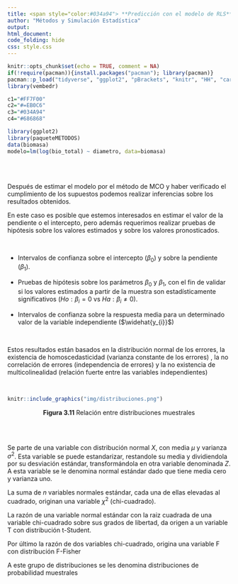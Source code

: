 ```yaml
---
title: <span style="color:#034a94"> **Predicción con el modelo de RLS**</span>
author: "Métodos y Simulación Estadística"
output:
html_document:
code_folding: hide
css: style.css
---
```


```r
knitr::opts_chunk$set(echo = TRUE, comment = NA)
if(!require(pacman)){install.packages("pacman"); library(pacman)}
pacman::p_load("tidyverse", "ggplot2", "pBrackets", "knitr", "HH", "car", "rgl", "sampling")
library(vembedr)

c1="#FF7F00"
c2="#=EB0C6"
c3="#034A94"
c4="#686868"

library(ggplot2)
library(paqueteMETODOS)
data(biomasa)
modelo=lm(log(bio_total) ~ diametro, data=biomasa)

```



</br></br>

Después de estimar el modelo por el método de MCO y haber verificado el cumplimiento de los supuestos podemos realizar inferencias sobre los resultados obtenidos.

En este caso es posible que estemos interesados en estimar el valor de la pendiente o el intercepto, pero además requerimos realizar pruebas de hipótesis sobre los valores estimados y sobre los valores pronosticados.

</br>

* Intervalos de confianza sobre el intercepto ($\beta_{0}$) y sobre la pendiente ($\beta_{1}$). 

* Pruebas de hipótesis sobre los parámetros $\beta_{0}$ y $\beta_{1}$, con el fin de validar si los valores estimados a partir de la muestra son estadísticamente significativos ($Ho:  \beta_{i} =0$ vs $Ha: \beta_{i} \neq 0$).
* Intervalos de confianza sobre la respuesta media para un determinado valor de la variable independiente ($\widehat{y_{i}}$)

</br>

Estos resultados están basados en la distribución normal de los errores, la existencia de homoscedasticidad (varianza constante de los errores) , la no correlación de errores (independencia de errores)  y la no existencia de multicolinealidad (relación fuerte entre las variables independientes) 

</br>

```r
knitr::include_graphics("img/distribuciones.png")
```
<center>
**Figura 3.11** Relación entre distribuciones muestrales
</center>

</br></br>

Se parte de una variable con distribución normal $X$, con media $\mu$ y varianza $\sigma^2$. Esta variable se puede estandarizar, restandole su media y dividiendola por su desviación estándar, transformándola en otra variable denominada $Z$. A esta variable se le denomina normal estándar dado que tiene media cero y varianza uno. 

La suma de $n$ variables normales estándar, cada una de ellas elevadas al cuadrado, originan una variable $\chi^2$ (chi-cuadrado). 

La razón de una variable normal estándar con la raiz cuadrada de una variable chi-cuadrado sobre sus grados de libertad, da origen a un variable T con distribución t-Student.

Por último la razón de dos variables chi-cuadrado, origina una variable F con distribución F-Fisher

A este grupo de distribuciones se les denomina distribuciones de probabilidad muestrales



</br>